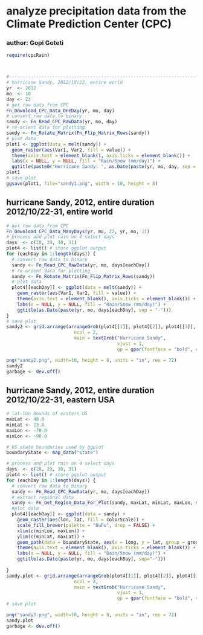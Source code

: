 
# analyze precipitation data from the Climate Prediction Center (CPC)

### author: Gopi Goteti


```r
require(cpcRain)



#-------------------------------------------------------------------------------
# hurricane Sandy, 2012/10/22, entire world
yr  <- 2012
mo  <- 10
day <- 22
# get raw data from CPC
Fn_Download_CPC_Data_OneDay(yr, mo, day) 
# convert raw data to binary
sandy <- Fn_Read_CPC_RawData(yr, mo, day) 
# re-orient data for plotting
sandy <- Fn_Rotate_Matrix(Fn_Flip_Matrix_Rows(sandy))
# plot data
plot1 <- ggplot(data = melt(sandy)) + 
  geom_raster(aes(Var1, Var2, fill = value)) + 
  theme(axis.text = element_blank(), axis.ticks = element_blank()) + 
  labs(x = NULL, y = NULL, fill = "Rain/Snow (mm/day)") + 
  ggtitle(paste0("Hurricane Sandy: ", as.Date(paste(yr, mo, day, sep = "-"))))
plot1
# save plot
ggsave(plot1, file="sandy1.png", width = 10, height = 8)
```


## hurricane Sandy, 2012, entire duration 2012/10/22-31, entire world

```r

# get raw data from CPC
Fn_Download_CPC_Data_ManyDays(yr, mo, 22, yr, mo, 31)
# process and plot rain on 4 select days
days  <- c(28, 29, 30, 31)
plot4 <- list() # store ggplot output
for (eachDay in 1:length(days)) {
  # convert raw data to binary
  sandy <- Fn_Read_CPC_RawData(yr, mo, days[eachDay])
  # re-orient data for plotting
  sandy <- Fn_Rotate_Matrix(Fn_Flip_Matrix_Rows(sandy))
  # plot data
  plot4[[eachDay]] <- ggplot(data = melt(sandy)) + 
    geom_raster(aes(Var1, Var2, fill = value)) + 
    theme(axis.text = element_blank(), axis.ticks = element_blank()) + 
    labs(x = NULL, y = NULL, fill = "Rain/Snow (mm/day)") + 
    ggtitle(as.Date(paste(yr, mo, days[eachDay], sep = "-")))
}
# save plot
sandy2 <- grid.arrange(arrangeGrob(plot4[[1]], plot4[[2]], plot4[[3]], plot4[[4]], 
                         ncol = 2, 
                         main = textGrob("Hurricane Sandy", 
                                         vjust = 1, 
                                         gp = gpar(fontface = "bold", cex = 1.5))))

png("sandy2.png", width=10, height = 8, units = "in", res = 72)
sandy2
garbage <- dev.off()
```

## hurricane Sandy, 2012, entire duration 2012/10/22-31, eastern USA


```r
# lat-lon bounds of eastern US
maxLat <- 48.0
minLat <- 23.0
maxLon <- -70.0
minLon <- -90.0

# US state boundaries used by ggplot
boundaryState <- map_data("state")

# process and plot rain on 4 select days
days  <- c(28, 29, 30, 31)
plot4 <- list() # store ggplot output
for (eachDay in 1:length(days)) {
  # convert raw data to binary
  sandy <- Fn_Read_CPC_RawData(yr, mo, days[eachDay]) 
  # extract regional data
  sandy <- Fn_Get_Region_Data_For_Plot(sandy, maxLat, minLat, maxLon, minLon)
  #plot data
  plot4[[eachDay]] <- ggplot(data = sandy) + 
    geom_raster(aes(lon, lat, fill = colorScale)) +
    scale_fill_brewer(palette = "BuPu", drop = FALSE) +
    xlim(c(minLon, maxLon)) + 
    ylim(c(minLat, maxLat)) + 
    geom_path(data = boundaryState, aes(x = long, y = lat, group = group), na.rm = TRUE) +
    theme(axis.text = element_blank(), axis.ticks = element_blank()) + 
    labs(x = NULL, y = NULL, fill = "Rain/Snow (mm/day)") + 
    ggtitle(as.Date(paste(yr, mo, days[eachDay], sep="-")))
  
}
sandy.plot <- grid.arrange(arrangeGrob(plot4[[1]], plot4[[2]], plot4[[3]], plot4[[4]], 
                         ncol = 2, 
                         main = textGrob("Hurricane Sandy", 
                                         vjust = 1, 
                                         gp = gpar(fontface = "bold", cex = 1.5))))
# save plot

png("sandy3.png", width=10, height = 8, units = "in", res = 72)
sandy.plot
garbage <- dev.off()
```